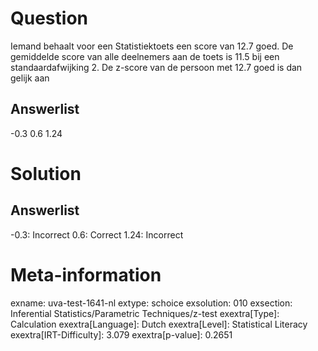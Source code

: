 Question
========

Iemand behaalt voor een Statistiektoets een score van 12.7 goed. De
gemiddelde score van alle deelnemers aan de toets is 11.5 bij een
standaardafwijking 2. De z-score van de persoon met 12.7 goed is dan
gelijk aan

Answerlist
----------

-0.3
0.6
1.24

Solution
========

Answerlist
----------

-0.3: Incorrect
0.6: Correct
1.24: Incorrect

Meta-information
================
exname: uva-test-1641-nl
extype: schoice
exsolution: 010
exsection: Inferential Statistics/Parametric Techniques/z-test
exextra[Type]: Calculation
exextra[Language]: Dutch
exextra[Level]: Statistical Literacy
exextra[IRT-Difficulty]: 3.079
exextra[p-value]: 0.2651
